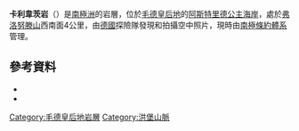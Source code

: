 {{coord|71|47|S|11|9|E|source:GNIS|display=title}}

'''卡利韋茨岩'''（{{lang-en|Kal'vets Rock}}）是[[南極洲|南極洲]]的岩層，位於[[毛德皇后地|毛德皇后地]]的[[阿斯特里德公主海岸|阿斯特里德公主海岸]]，處於[[弗洛努滕山|弗洛努滕山]]西南面4公里，由[[德國|德國]]探險隊發現和拍攝空中照片，現時由[[南極條約體系|南極條約體系]]管理。

==參考資料==
*{{cite gnis | type = antarid | id = 7731| name = Kal'vets Rock| accessdate = 2013-04-12}}
*{{usgs-gazetteer|id=7731}}

{{DEFAULTSORT:Kal'vets Rock}}
[[Category:毛德皇后地岩層|Category:毛德皇后地岩層]]
[[Category:洪堡山脈|Category:洪堡山脈]]


{{PrincessAstridCoast-geo-stub}}